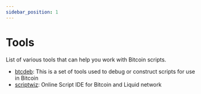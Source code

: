 ```yaml
---
sidebar_position: 1
---
```


# Tools

List of various tools that can help you work with Bitcoin scripts.

- [btcdeb](https://github.com/bitcoin-core/btcdeb): This is a set of tools used to debug or construct scripts for use in Bitcoin
- [scriptwiz](https://ide.scriptwiz.app/): Online Script IDE for Bitcoin and Liquid network


<HelpWanted />
